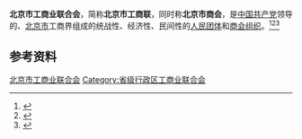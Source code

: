 {{Infobox PRCG
|color     = #828281
|机构名称 = 北京市工商业联合会
|机构名称2 = 北京市商会
|对国外称 = 
|加挂牌子 = 
|合署办公 = 
|中共合署办公 = 
|人员名称 = 
|人员链接 = 
|届数     = 
|任期始   = 
|任期终   = 
|职位1    = 
|人员1    = 
|衔级1    = 
|职位2    = 
|职数2    = 
|人员2    = 
|人数2    = 
|上级机构 = [[中华全国工商业联合会|中华全国工商业联合会]]
|中共上级 = [[中国共产党北京市委员会|中国共产党北京市委员会]]
|中共本级 = 中国共产党北京市工商业联合会党组
|本级纪检监察 = 
|机构类型 = [[人民团体|人民团体]]、[[商会组织|商会组织]]
|行政级别 = 正地厅级
|授权法源 = 
|组织法规 = 中国工商业联合会章程
|职能     = 
|职责     = 
|权限     = 
|电话     = 
|官网     = 
|场所1    = 
|地址1    =
|邮址1    =
|邮编1    = 
|电话1    = 
|交通1    =
|官网1    =
|被接替者 =
|时期1    =
|机构1    =
|接替者   =
}}
'''北京市工商业联合会'''，简称'''北京市工商联'''，同时称'''北京市商会'''，是[[中国共产党|中国共产党]]领导的、[[北京市|北京市]]工商界组成的统战性、经济性、民间性的[[人民团体|人民团体]]和[[商会组织|商会组织]]。<ref>{{Cite book|title=毛泽东经济思想大辞典|author=顾龙生主编; 乔东光, 张胜彬副主编|publisher=辽宁人民出版社|year=1993|isbn=|location=沈阳|pages=}}</ref><ref>{{Cite book|title=新语词大词典|author=韩明安主编|publisher=黑龙江人民出版社|year=1991|isbn=|location=哈尔滨|pages=}}</ref><ref>{{Cite web|title=工商联统战性、经济性、民间性提法的由来|url=http://www.zytzb.gov.cn/tzgs/299392.jhtml|accessdate=2020-08-23|work=中共中央统一战线工作部|archive-date=2020-10-20|archive-url=https://web.archive.org/web/20201020035959/http://www.zytzb.gov.cn/tzgs/299392.jhtml}}</ref>

== 参考资料 ==
{{reflist}}

{{中华人民共和国各省级行政区|工商业联合会}}

[[Category:北京市工商业联合会|]]
[[Category:省级行政区工商业联合会|Category:省级行政区工商业联合会]]